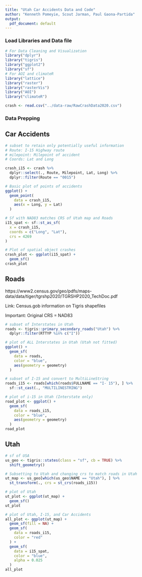 ```yaml
---
title: "Utah Car Accidents Data and Code"
author: "Kenneth Pomeyie, Scout Jarman, Paul Gaona-Partida"
output:
  pdf_document: default
---
```

### Load Libraries and Data file
```r
# For Data Cleaning and Visualization
library("dplyr")
library("tigris")
library("ggplot2")
library("sf")
# For AOI and climateR
library("lattice")
library("raster")
library("rasterVis")
library("AOI")
library("climateR")

crash <- read.csv("../data-raw/RawCrashData2020.csv")
```



### Data Prepping

## Car Accidents

```r
# subset to retain only potentially useful information
# Route: I-15 Highway route
# milepoint: Milepoint of accident
# Coords: Lat and Long

crash_i15 <- crash %>%
  dplyr::select(., Route, Milepoint, Lat, Long) %>%
  dplyr::filter(Route == "0015")
```

```r
# Basic plot of points of accidents
ggplot() +
  geom_point(
    data = crash_i15,
    aes(x = Long, y = Lat)
  )
```

```r
# Sf with NAD83 matches CRS of Utah map and Roads
i15_spat <- sf::st_as_sf(
  x = crash_i15,
  coords = c("Long", "Lat"),
  crs = 4269
)
```

```r
# Plot of spatial object crashes
crash_plot <- ggplot(i15_spat) +
  geom_sf()
crash_plot
```



## Roads

https://www2.census.gov/geo/pdfs/maps-data/data/tiger/tgrshp2020/TGRSHP2020_TechDoc.pdf

Link: Census.gob information on Tigris shapefiles

Important: Original CRS = NAD83

```r
# subset of Interstates in Utah
roads <- tigris::primary_secondary_roads("Utah") %>%
  dplyr::filter(RTTYP %in% c("I"))
```

```r
# plot of ALL Interstates in Utah (Utah not fitted)
ggplot() +
  geom_sf(
    data = roads,
    color = "blue",
    aes(geometry = geometry)
  )
```

```r
# subset of I-15 and convert to MultiLineString
roads_i15 <- roads[which(roads$FULLNAME == "I- 15"), ] %>%
  sf::st_cast(., "MULTILINESTRING")
```

```r
# plot of i-15 in Utah (Interstate only)
road_plot <- ggplot() +
  geom_sf(
    data = roads_i15,
    color = "blue",
    aes(geometry = geometry)
  )
road_plot
```



## Utah


```r
# sf of USA
us_geo <- tigris::states(class = "sf", cb = TRUE) %>%
  shift_geometry()
```

```r
# Subsetting to Utah and changing crs to match roads in Utah
ut_map <- us_geo[which(us_geo$NAME == "Utah"), ] %>%
  st_transform(., crs = st_crs(roads_i15))
```

```r
# plot of Utah
ut_plot <- ggplot(ut_map) +
  geom_sf()
ut_plot
```

```r
# plot of Utah, I-15, and Car Accidents
all_plot <- ggplot(ut_map) +
  geom_sf(fill = NA) +
  geom_sf(
    data = roads_i15,
    color = "red"
  ) +
  geom_sf(
    data = i15_spat,
    color = "blue",
    alpha = 0.025
  )
all_plot
```
